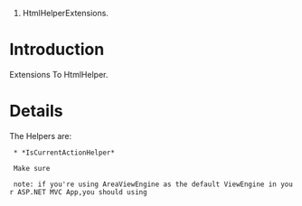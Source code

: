 #HtmlHelperExtensions.

= Introduction =

Extensions To HtmlHelper.


= Details =

The Helpers are:
  * *IsCurrentActionHelper*

  Make sure 

  note: if you're using AreaViewEngine as the default ViewEngine in your ASP.NET MVC App,you should using {{{helper.IsCurrentAction(string actionName, string controllerName, string areaName)}}}